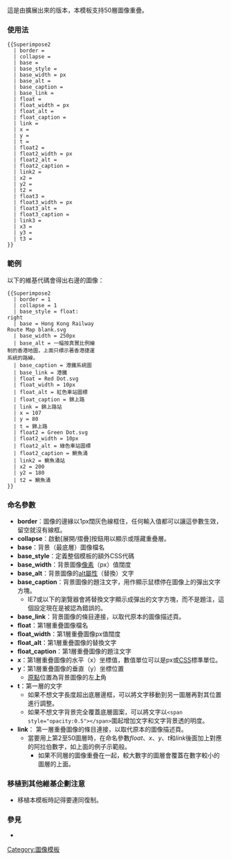 {{Documentation subpage}}
<!-- PLEASE ADD CATEGORIES AND INTERWIKIS AT THE BOTTOM OF THIS PAGE -->
這是由{{tl|Superimpose}}擴展出來的版本，本模板支持50層圖像重疊。

===使用法===
<pre>
{{Superimpose2
  | border = 
  | collapse = 
  | base = 
  | base_style = 
  | base_width = px
  | base_alt = 
  | base_caption = 
  | base_link = 
  | float = 
  | float_width = px
  | float_alt = 
  | float_caption = 
  | link = 
  | x = 
  | y = 
  | t = 
  | float2 = 
  | float2_width = px
  | float2_alt = 
  | float2_caption = 
  | link2 = 
  | x2 = 
  | y2 = 
  | t2 = 
  | float3 = 
  | float3_width = px
  | float3_alt = 
  | float3_caption = 
  | link3 = 
  | x3 = 
  | y3 = 
  | t3 = 
}}</pre>

===範例===
以下的維基代碼會得出右邊的圖像：
{{Superimpose2
  | border = 1
  | collapse = 1
  | base_style = float: right
  | base = Hong Kong Railway Route Map blank.svg
  | base_width = 250px
  | base_alt = 一幅按真實比例繪制的香港地圖，上面只標示著香港捷運系統的路線。
  | base_caption = 港鐵系統圖
  | base_link = 港鐵 
  | float = Red Dot.svg 
  | float_width = 10px 
  | float_alt = 紅色車站圖標
  | float_caption = 錦上路 
  | link = 錦上路站 
  | x = 107 
  | y = 80 
  | t = 錦上路 
  | float2 = Green Dot.svg
  | float2_width = 10px
  | float2_alt = 綠色車站圖標
  | float2_caption = 鰂魚涌
  | link2 = 鰂魚涌站
  | x2 = 200
  | y2 = 180
  | t2 = 鰂魚涌
}}

<div style="margin-right: 300px;">
<pre style="border:0px;overflow:auto;">
{{Superimpose2
  | border = 1
  | collapse = 1
  | base_style = float: right
  | base = Hong Kong Railway Route Map blank.svg
  | base_width = 250px
  | base_alt = 一幅按真實比例繪制的香港地圖，上面只標示著香港捷運系統的路線。
  | base_caption = 港鐵系統圖
  | base_link = 港鐵 
  | float = Red Dot.svg 
  | float_width = 10px 
  | float_alt = 紅色車站圖標
  | float_caption = 錦上路 
  | link = 錦上路站 
  | x = 107 
  | y = 80 
  | t = 錦上路 
  | float2 = Green Dot.svg
  | float2_width = 10px
  | float2_alt = 綠色車站圖標
  | float2_caption = 鰂魚涌
  | link2 = 鰂魚涌站
  | x2 = 200
  | y2 = 180
  | t2 = 鰂魚涌
}}
</pre>
</div>

<div style="clear: both"></div>

===命名參數===
* '''border'''：圖像的邊緣以1px闊灰色線框住，任何輸入值都可以讓這參數生效，留空就沒有線框。
* '''collapse'''：啟動[展開/摺疊]按鈕用以顯示或隱藏重疊層。
* '''base'''：背景（最底層）圖像檔名
* '''base_style'''：定義整個模板的額外CSS代碼
* '''base_width'''：背景圖像[[像素]]（px）值闊度
* '''base_alt'''：背景圖像的[[alt屬性]]（替換）文字
* '''base_caption'''：背景圖像的題注文字，用作顯示鼠標停在圖像上的彈出文字方塊。
** IE7或以下的瀏覽器會將替換文字顯示成彈出的文字方塊，而不是題注，這個設定現在是被認為錯誤的。
* '''base_link'''：背景圖像的條目連接，以取代原本的圖像描述頁。
* '''float'''：第1層重疊圖像檔名
* '''float_width'''：第1層重疊圖像px值闊度
* '''float_alt'''：第1層重疊圖像的替換文字
* '''float_caption'''：第1層重疊圖像的題注文字
* '''x'''：第1層重疊圖像的水平（x）坐標值，數值單位可以是px或[[CSS]]標準單位。
* '''y'''：第1層重疊圖像的垂直（y）坐標位置
** [[原點]]位置為背景圖像的左'''上'''角
* '''t'''：第一層的文字
** 如果不想文字長度超出底層邊框，可以將文字移動到另一圖層再對其位置進行調整。
** 如果不想文字背景完全覆蓋底層圖案，可以將文字以<code><nowiki><span style="opacity:0.5"></span></nowiki></code>圍起增加文字和文字背景透的明度。
* '''link'''： 第一層重疊圖像的條目連接，以取代原本的圖像描述頁。
** 當要用上第2至50圖層時，在命名參數''float''、''x''、''y''、''t''和''link''後面加上對應的阿拉伯數字，如上面的例子示範般。
*** 如果不同層的圖像重疊在一起，較大數字的圖層會覆蓋在數字較小的圖層的上面。

=== 移植到其他維基企劃注意 ===
* 移植本模板時記得要連同復制{{tl|Superimpose2/base}}。

=== 參見===
* {{tl|Superimpose}}

<includeonly>
<!-- CATEGORIES AND INTERWIKIS HERE, THANKS -->
[[Category:圖像模板]]
</includeonly>